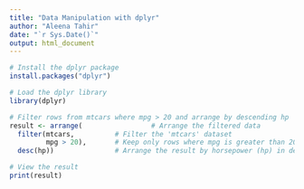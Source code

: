 ```yaml
---
title: "Data Manipulation with dplyr"
author: "Aleena Tahir"
date: "`r Sys.Date()`"
output: html_document
---
```


```r
# Install the dplyr package 
install.packages("dplyr")  

# Load the dplyr library
library(dplyr)

# Filter rows from mtcars where mpg > 20 and arrange by descending hp
result <- arrange(                 # Arrange the filtered data
  filter(mtcars,          # Filter the 'mtcars' dataset
         mpg > 20),       # Keep only rows where mpg is greater than 20
  desc(hp))               # Arrange the result by horsepower (hp) in descending order

# View the result
print(result)
```